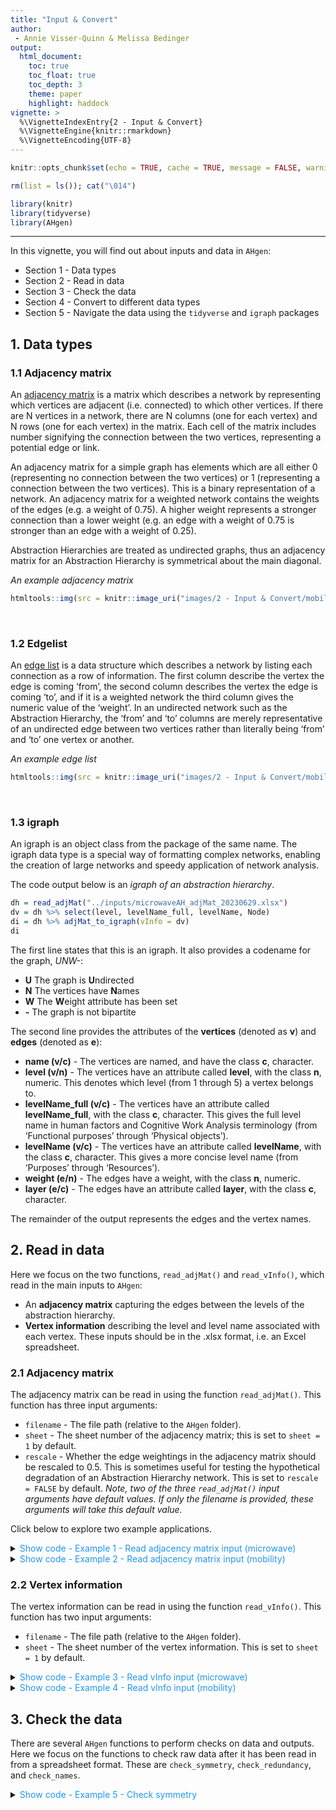 ```yaml
---
title: "Input & Convert"
author: 
 - Annie Visser-Quinn & Melissa Bedinger
output: 
  html_document:
    toc: true
    toc_float: true
    toc_depth: 3
    theme: paper
    highlight: haddock
vignette: >
  %\VignetteIndexEntry{2 - Input & Convert}
  %\VignetteEngine{knitr::rmarkdown}
  %\VignetteEncoding{UTF-8}
---
```

```r

knitr::opts_chunk$set(echo = TRUE, cache = TRUE, message = FALSE, warning = FALSE)

rm(list = ls()); cat("\014")

library(knitr)
library(tidyverse)
library(AHgen)
```

<style>
#TOC {
  background: url("images/hex.png");
  background-size: 230px;
  background-position-x: center;
  background-position-y: top;
  padding-top: 280px !important;
  background-repeat: no-repeat;
}
</style>

---

In this vignette, you will find out about inputs and data in `AHgen`:

- Section 1 - Data types
- Section 2 - Read in data
- Section 3 - Check the data
- Section 4 - Convert to different data types
- Section 5 - Navigate the data using the `tidyverse` and `igraph` packages

## 1. Data types

### 1.1 Adjacency matrix

An [adjacency matrix](https://proofwiki.org/wiki/Definition:Adjacency_Matrix) is a matrix which describes a network by representing which vertices are adjacent (i.e. connected) to which other vertices. If there are N vertices in a network, there are N columns (one for each vertex) and N rows (one for each vertex) in the matrix. Each cell of the matrix includes number signifying the connection between the two vertices, representing a potential edge or link.

An adjacency matrix for a simple graph has elements which are all either 0 (representing no connection between the two vertices) or 1 (representing a connection between the two vertices). This is a binary representation of a network. An adjacency matrix for a weighted network contains the weights of the edges (e.g. a weight of 0.75). A higher weight represents a stronger connection than a lower weight (e.g. an edge with a weight of 0.75 is stronger than an edge with a weight of 0.25).

Abstraction Hierarchies are treated as undirected graphs, thus an adjacency matrix for an Abstraction Hierarchy is symmetrical about the main diagonal.

*An example adjacency matrix*
```r
htmltools::img(src = knitr::image_uri("images/2 - Input & Convert/mobility_adjMat.png"), alt = 'Adjacency Matrix XLSX', width = 800)
```

<br>

### 1.2 Edgelist 

An [edge list](https://en.wikipedia.org/wiki/Edge_list) is a data structure which describes a network by listing each connection as a row of information. The first column describe the vertex the edge is coming 'from', the second column describes the vertex the edge is coming 'to', and if it is a weighted network the third column gives the numeric value of the 'weight'. In an undirected network such as the Abstraction Hierarchy, the 'from' and 'to' columns are merely representative of an undirected edge between two vertices rather than literally being 'from' and 'to' one vertex or another.

*An example edge list*
```r
htmltools::img(src = knitr::image_uri("images/2 - Input & Convert/mobility_edges.png"), alt = 'Edges XLSX', width = 500)
```

<br>

### 1.3 igraph

An igraph is an object class from the package of the same name. The igraph data type is a special way of formatting complex networks, enabling the creation of large networks and speedy application of network analysis. 

The code output below is an *igraph of an abstraction hierarchy*.

```r
dh = read_adjMat("../inputs/microwaveAH_adjMat_20230629.xlsx") 
dv = dh %>% select(level, levelName_full, levelName, Node)
di = dh %>% adjMat_to_igraph(vInfo = dv)
di
```
The first line states that this is an igraph. It also provides a codename for the graph, *UNW-*:

- **U** The graph is **U**ndirected
- **N** The vertices have **N**ames
- **W** The **W**eight attribute has been set
- **-** The graph is not bipartite

The second line provides the attributes of the **vertices** (denoted as **v**) and **edges** (denoted as **e**):

- **name (v/c)** - The vertices are named, and have the class **c**, character.
- **level (v/n)** - The vertices have an attribute called **level**, with the class **n**, numeric. This denotes which level (from 1 through 5) a vertex belongs to.
- **levelName_full (v/c)** - The vertices have an attribute called **levelName_full**, with the class **c**, character. This gives the full level name in human factors and Cognitive Work Analysis terminology (from 'Functional purposes' through 'Physical objects').
- **levelName (v/c)** - The vertices have an attribute called **levelName**, with the class **c**, character. This gives a more concise level name (from 'Purposes' through 'Resources').
- **weight (e/n)** - The edges have a weight, with the class **n**, numeric.
- **layer (e/c)** - The edges have an attribute called **layer**, with the class **c**, character.

The remainder of the output represents the edges and the vertex names. 


## 2. Read in data

Here we focus on the two functions, `read_adjMat()` and `read_vInfo()`, which read in the main inputs to `AHgen`:

- An **adjacency matrix** capturing the edges between the levels of the abstraction hierarchy.
- **Vertex information** describing the level and level name associated with each vertex.
These inputs should be in the .xlsx format, i.e. an Excel spreadsheet.


### 2.1 Adjacency matrix

The adjacency matrix can be read in using the function `read_adjMat()`. This function has three input arguments:

- `filename` - The file path (relative to the `AHgen` folder).
- `sheet` - The sheet number of the adjacency matrix; this is set to `sheet = 1` by default.
- `rescale` - Whether the edge weightings in the adjacency matrix should be rescaled to 0.5. This is sometimes useful for testing the hypothetical degradation of an Abstraction Hierarchy network. This is set to `rescale = FALSE` by default.
*Note, two of the three `read_adjMat()` input arguments have default values. If only the filename is provided, these arguments will take this default value.*

Click below to explore two example applications.

<details><summary><span style = "color: #2196F3;">Show code - Example 1 - Read adjacency matrix input (microwave)</span></summary>
The classic human factors example of cooking food in a microwave. The Excel file, *microwaveAH_adjMat_20230629.xlsx* is provided in the *inputs* folder. An annotated exert of the adjacency matrix is shown below.

1. The column of vertex names must be named **Node**.
2. Vertex names run left to right.
3. And top to bottom.
4. The **edges** between vertices are denoted by cells with a value of **1**. **Non-edges** are denoted by **empty** cells. *Note, zeroes can also be used to indicate non-edges*.
5. The diagonal cannot be linked i.e. a vertex cannot link to itself.

```r
read_adjMat("../inputs/microwaveAH_adjMat_20230629.xlsx")
```

Notice that the empty cells from the Excel file are filled with zeroes by `AHgen`. This means these vertices are not linked, i.e. they have no weight. We might want to rescale the linked, or weighted edges, to 0.5. To do this, change the `rescale` argument to `TRUE`.

```r
read_adjMat("../inputs/microwaveAH_adjMat_20230629.xlsx", rescale = TRUE)
```
</details>


<details><summary><span style = "color: #2196F3;">Show code - Example 2 - Read adjacency matrix input (mobility)</span></summary>

We now consider a second example abstraction hierarchy, *mobilityAH_adjMat_20230629.xlsx*, which is also available in the *inputs* folder.

1. As before, the column of vertex names is called **Node**.
2. And the vertex names run left to right.
3. And top to bottom.
4. The **edges** between vertices are again denoted by cells with a value of **1**. This time, **non-edges** are denoted by **0** cells.
5. But there are three extra columns of vertex information, **level**, **levelName_full**, and **levelName**. If these columns had different names they would be read in as vertices!

With only one sheet, the first sheet is the adjacency matrix, and if we don't want to rescale the data, then only one input argument is required `"../inputs/mobilityAH_adjMat_20230629.xlsx"`.

```r
read_adjMat("../inputs/mobilityAH_adjMat_20230629.xlsx")
```

The code chunk below shows what happens if there is a mismatch in column names. Check out the file *mobilityAH_error_adjMat_20230629.xlsx* to see if you can spot the problem.

```r
read_adjMat("../inputs/mobilityAH_error_adjMat_20230629.xlsx")
```
</details>


### 2.2 Vertex information
The vertex information can be read in using the function `read_vInfo()`. This function has two input arguments:

- `filename` - The file path (relative to the `AHgen` folder).
- `sheet` - The sheet number of the vertex information. This is set to `sheet = 1` by default.

<details><summary><span style = "color: #2196F3;">Show code - Example 3 - Read vInfo input (microwave)</span></summary>

For the microwave AH, the vertex information is in the second sheet. Each row describes a single vertex in terms of level, level name (full), level name, and vertex name. To avoid errors, these columns must be named **level**, **levelName_full**, **levelName** and **Node**. 

```r
read_vInfo("../inputs/microwaveAH_vInfo_20230629.xlsx")
```
</details>

<details><summary><span style = "color: #2196F3;">Show code - Example 4 - Read vInfo input (mobility)</span></summary>

We saw in Example 2 that the vertex information was embedded in the adjacency matrix. This can be extracted using the `tidyverse` function `select`

```r
read_adjMat("../inputs/mobilityAH_adjMat_20230629.xlsx") %>% 
  select(level, levelName_full, levelName, Node)
```
</details>


## 3. Check the data

There are several `AHgen` functions to perform checks on data and outputs. Here we focus on the functions to check raw data after it has been read in from a spreadsheet format. These are `check_symmetry`, `check_redundancy`, and `check_names`.

<details><summary><span style = "color: #2196F3;">Show code - Example 5 - Check symmetry</span></summary>

The `check_symmetry` function confirms that an adjacency matrix has completely symmetrical edges. This is most important for an undirected graph where an adjacency matrix must be symmetrical along its diagonal. If the adjacency matrix is not symmetrical, `check_symmetry` will return a data frame of inconsistent edges to check.
```r
# Confirm adjMat has completely symmetrical edges i.e. there are no input errors
dh_USAH = 
  read_adjMat("../inputs/USAH_3.0_template_baseline_adjMat_20230602.xlsx")

symmetryCheck = dh_USAH %>% check_symmetry()

# See what happens when a few of the edges in the adjacency matrix are unsymmetrical
dh_USAH_error = 
  read_adjMat(
  "../inputs/USAH_3.0_template_baseline_error-symmetry_adjMat_20230602.xlsx")

symmetryCheck_error = dh_USAH_error %>% check_symmetry()
symmetryCheck
```
<details>

<details><summary><span style = "color: #2196F3;">Show code - Example 6 - Check redundancy</span></summary>

The `check_redundancy` function confirms that an adjacency matrix has no vertices which with redundant sets of edges. In the development of the Urban Systems Abstraction Hierarchy, a guiding principle of development was that if two Resources were connected to the same set of Processes, the two Resources should be combined. For example, if *Coworking office spaces* and *Offices (other)* fulfilled the same Processes, these were combined into an umbrella Resource. If the adjacency matrix contains vertices with redundant sets of edges, `check_redundancy` will return a dataframe of these vertices to check.
```r
# Confirm adjMat has no vertices with redundant sets of edges i.e. no vertices
# are connected to the same set of other vertices between two levels
dh_USAH = 
  read_adjMat("../inputs/USAH_3.0_template_baseline_adjMat_20230602.xlsx")

redundancyCheck = dh_USAH %>% check_redundancy()

# See what happens when a few of the edges in the adjacency matrix are unsymmetrical
dh_USAH_error = 
  read_adjMat(
    "../inputs/USAH_3.0_template_baseline_error-redundancy_adjMat_20230602.xlsx")

redundancyCheck_error = dh_USAH_error %>% check_redundancy()
```
Note that in the correct Urban Systems Abstraction Hierarchy, the difference between *Coworking office spaces* and *Offices (other)* are that:
- *Coworking office spaces* fulfils the Process *Provides other discretionary services* while *Offices (other)* does not
- *Offices (other)* fulfils the Process *Provides IT services* while *Coworking office spaces* does not
<details>

<details><summary><span style = "color: #2196F3;">Show code - Example 7 - Check names</span></summary>
In applications of `AHgen` to the Urban Systems Abstraction Hierarchy, outputs from another software `OSMtidy` are sometimes used. `OSMtidy` outputs give a tidy dataset of geospatial data (individual points, lines, and polygons representing different buildings, parks, etc.). Each observation of geospatial data is described by a *desc* term, such as *Attractions; Soft play* and *Sports and recreation; Indoor playground*. In `AHgen`, these *desc* terms are matched to Abstraction Hierarchy Resources in an aggregated manner - in this case the Resource *Playgrounds (indoor)*.

The `check_names` function confirms that *desc* name and the *Resource* name are both matched in a key. If there are any unmatched names (an additional *desc* term in the `OSMtidy` output, or an additional vertex in the Abstraction Hierarchy), `check_names` will return a dataframe of these to check. Usually this means that a new *desc* term or changed Resource name needs to be added to the key; in some cases an adjustment to the USAH has been made but a spelling error exists, and this check catches it before any issues arise in further `AHgen` analysis.
```r
# Read in adjacency matrix
dh_USAH = 
  read_adjMat("../inputs/USAH_3.0_template_baseline_adjMat_20230602.xlsx")

# Read in vInfo
dv_USAH = 
  read_vInfo("../inputs/USAH_3.0_template_baseline_vInfo-full_20230621.xlsx")

# Read in key to match names from one software package (OSMtidy) 
# to names in another software package (AHgen)
key = read_csv(
  "../inputs/OSM-AH-key_3.0_20210906.csv", show_col_types = FALSE) 

# Check that all the names match and return any that do not match
nameCheck_correct = 
  check_names(adjMat_template = dh_USAH, vInfo_template = dv_USAH, key = key)


# See what happens when there is a non-matching name
# Read in adjacency matrix
dh_USAH_error = 
  read_adjMat("../inputs/USAH_3.0_template_baseline_adjMat_20230602.xlsx")

# Read in vInfo
dv_USAH_error = 
  read_vInfo("../inputs/USAH_3.0_template_baseline_vInfo-full_20230621.xlsx")

# Read in key to match names from one software package (OSMtidy) 
# to names in another software package (AHgen)
key = read_csv(
  "../inputs/OSM-AH-key_3.0_20210906.csv", show_col_types = FALSE)

# Check that all the names match and return any that do not match
nameCheck_error = 
  check_names(
    adjMat_template = dh_USAH_error, vInfo_template = dv_USAH_error, key = key)
```
<details>
<br>

## 4. Convert to different data types
In `AHgen`, the abstraction hierarchy can be captured in three different formats:

- Adjacency matrix
- Edge list
- igraph

To change format, `AHgen` has a family of six conversion functions:

- `adjMat_to_edgelist()` and `adjMat_to_igraph()`, where the input arguments are the adjacency matrix
- `edgelist_to_igraph()` and `edgelist_to_adjMat()`, where the input arguments are the abstraction hierarchy in edge list format, and the vertex information
- `igraph_to_adjMat()` and `igraph_to_edgelist()`, where the input arguments are the abstraction hierarchy in the igraph format

Before introducing the examples, we need to save the adjacency matrix and vertex information as objects in the environment. We do this using the `<-` or `=` operators.

```r
dh = read_adjMat("../inputs/mobilityAH_adjMat_20230629.xlsx") 
dv = dh %>% select(level, levelName_full, levelName, Node)
```

<details><summary><span style = "color: #2196F3;">Show code - Example 8 - Convert from adjacency matrix</span></summary>
```r
de = dh %>% adjMat_to_edgelist(vInfo = dv); de
di = dh %>% adjMat_to_igraph(vInfo = dv); di
```
</details>

<details><summary><span style = "color: #2196F3;">Show code - Example 9 - Convert from edge list</span></summary>
Note that, when converting from an edge list, we need to specify the vertex information. 

```r
de %>% edgelist_to_igraph(vInfo = dv)
de %>% edgelist_to_adjMat(vInfo = dv)
```
</details>

<details><summary><span style = "color: #2196F3;">Show code - Example 10 - Convert from igraph</span></summary>
```r
di %>% igraph_to_adjMat
di %>% igraph_to_edgelist
```

<br>

## 5. Navigate the data

Now let's consider how to navigate and explore these three data types.

- The **adjacency matrix** and **edge list** are in a tibble format, an easy to read tabular form. They can be navigated like any data.frame or tibble in R using functions such as `select()` and `filter()`.
- The **igraph** is a special way of formatting complex networks. The package of the same name introduces a number of functions to interrogate the network.

Click below for examples for each data type. 

<details><summary><span style = "color: #2196F3;">Show code - Example 11 - Inspect adjacency matrix</span></summary>
```r
# Select vertices by name
dh %>% select(`Provide efficient and accessible mobility`)

# Select vertices which match a pattern
dh %>% select(Node, contains("safe"))

# Filter to a specific vertex
dh %>% filter(Node == "Compliant user behaviour")

# Filter to vertices matching a pattern
dh %>% filter(str_detect(Node, "capab|Capab"))
```
</details>

<details><summary><span style = "color: #2196F3;">Show code - Example 12 - Inspect edge list</span></summary>

```r
# Filter for edges in a specific layer
de %>% filter(layer == "l1FP_l2VPM")

# Filter for edges linking vertices containing road
de %>% filter_all(any_vars(str_detect(str_to_lower(.), "road")))

# Filter for edges linking from the vertex "Vehicle capacity"
de %>% filter(from == "Vehicle capacity")
```
</details>

<details><summary><span style = "color: #2196F3;">Show code - Example 13 - Inspect igraph</span></summary>
```r
# Extract vertices
V(di)

# Extract edges
E(di)

# Extract vertex attribute name
V(di)$name

# Extract vertex attribute level
V(di)$level

# Extract vertex attribute levelName_full
V(di)$levelName_full

# Extract vertex attribute levelName
V(di)$levelName

# Extract edge attribute weight
E(di)$weight

# Extract edge attribute layer
E(di)$layer
```
</details>

<br>

## Last updated
This vignette is associated with `AHgen` v1.0.0, and was last updated by Melissa Bedinger on `r Sys.Date()`.